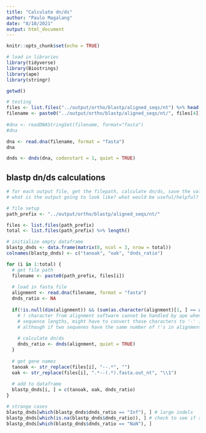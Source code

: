 ```yaml
---
title: "Calculate dn/ds"
author: "Paulo Magalang"
date: "8/18/2021"
output: html_document
---
```


```r
knitr::opts_chunk$set(echo = TRUE)
```

```r
# load in libraries
library(tidyverse)
library(Biostrings)
library(ape)
library(stringr)
```

```r
getwd()
```

```r
# testing
files <- list.files("../output/ortho/blastp/aligned_seqs/nt") %>% head()
filename <- paste0("../output/ortho/blastp/aligned_seqs/nt/", files[4])
  
#dna <- readDNAStringSet(filename, format="fasta")
#dna

dna <- read.dna(filename, format = "fasta")
dna

dnds <- dnds(dna, codonstart = 1, quiet = TRUE)
```

## blastp dn/ds calculations
```r
# for each output file, get the filepath, calculate dn/ds, save the value
# what is the output going to look like? what would be useful/helpful?

# file setup
path_prefix <- "../output/ortho/blastp/aligned_seqs/nt/"

files <- list.files(path_prefix)
total <- list.files(path_prefix) %>% length()

# initialize empty dataframe
blastp_dnds <- data.frame(matrix(0, ncol = 3, nrow = total))
colnames(blastp_dnds) <- c("tanoak", "oak", "dnds_ratio")

for (i in 1:total) {
  # get file path
  filename <- paste0(path_prefix, files[i])
  
  # load in fasta file
  alignment <- read.dna(filename, format = "fasta")
  dnds_ratio <- NA
  
  if(!is.null(dim(alignment)) && (sum(as.character(alignment)[1, ] == as.character(alignment)[2, ]) != dim(alignment)[2])) { # check for unequal sequence lengths and unique sequences
    # ! character from alignment software cannot be handled by ape when loading in fasta file, causing unequal
    # sequence lengths, might have to convert those characters to '-' in all files
    # although if two sequenes have the same number of !'s in alignment, can calculate dn/ds for some reason
    
    # calculate dn/ds
    dnds_ratio <- dnds(alignment, quiet = TRUE)
  }
  
  # get gene names
  tanoak <- str_replace(files[i], "--.*", "")
  oak <- str_replace(files[i], ".*--(.*).fasta.out_nt", "\\1")
  
  # add to dataframe
  blastp_dnds[i, ] = c(tanoak, oak, dnds_ratio)
}

```

```r
# strange cases
blastp_dnds[which(blastp_dnds$dnds_ratio == "Inf"), ] # large indels
blastp_dnds[which(is.na(blastp_dnds$dnds_ratio)), ] # check to see if sequences are of unequal length to validate or sequences are the same
blastp_dnds[which(blastp_dnds$dnds_ratio == "NaN"), ]
```















